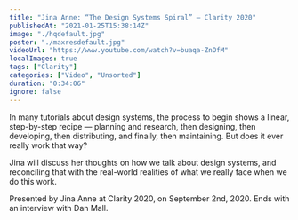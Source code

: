 ```yaml
---
title: "Jina Anne: “The Design Systems Spiral” — Clarity 2020"
publishedAt: "2021-01-25T15:38:14Z"
image: "./hqdefault.jpg"
poster: "./maxresdefault.jpg"
videoUrl: "https://www.youtube.com/watch?v=buaqa-ZnOfM"
localImages: true
tags: ["Clarity"]
categories: ["Video", "Unsorted"]
duration: "0:34:06"
ignore: false
---
```


In many tutorials about design systems, the process to begin shows a linear, step-by-step recipe — planning and research, then designing, then developing, then distributing, and finally, then maintaining. But does it ever really work that way?

Jina will discuss her thoughts on how we talk about design systems, and reconciling that with the real-world realities of what we really face when we do this work.

Presented by Jina Anne at Clarity 2020, on September 2nd, 2020. Ends with an interview with Dan Mall.
